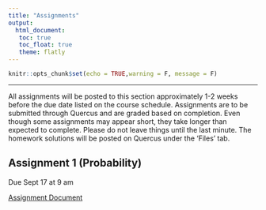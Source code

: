 ```yaml
---
title: "Assignments"
output: 
  html_document:
   toc: true
   toc_float: true
   theme: flatly
---
```


```r
knitr::opts_chunk$set(echo = TRUE,warning = F, message = F)
```
******

All assignments will be posted to this section approximately 1-2 weeks before the due date listed on the course schedule.  Assignments are to be submitted through Quercus and are graded based on completion.  Even though some assignments may appear short, they take longer than expected to complete. Please do not leave things until the last minute.  The homework solutions will be posted on Quercus under the 'Files' tab.


## Assignment 1 (Probability)

Due Sept 17 at 9 am

[Assignment Document](https://drive.google.com/file/d/1XiNdzEQj4L4BDVLisfCR0taQOMkQdRva/view?usp=sharing)

